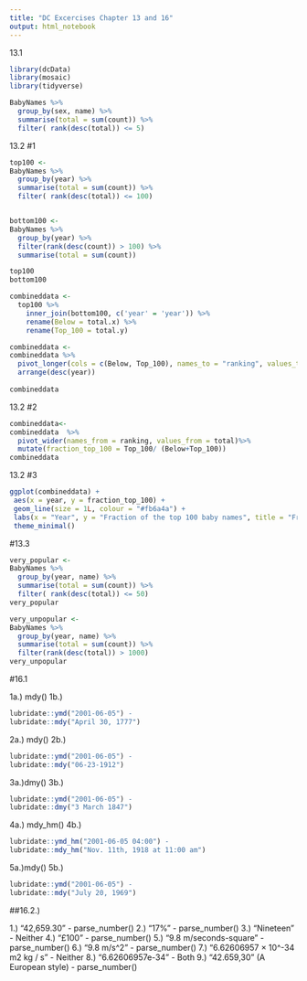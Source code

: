 ```yaml
---
title: "DC Excercises Chapter 13 and 16"
output: html_notebook
---
```



13.1
```r
library(dcData)
library(mosaic)
library(tidyverse)

BabyNames %>% 
  group_by(sex, name) %>%
  summarise(total = sum(count)) %>%
  filter( rank(desc(total)) <= 5) 
```

13.2 #1
```r
top100 <-
BabyNames %>% 
  group_by(year) %>%
  summarise(total = sum(count)) %>%
  filter( rank(desc(total)) <= 100) 


bottom100 <-
BabyNames %>% 
  group_by(year) %>%
  filter(rank(desc(count)) > 100) %>%
  summarise(total = sum(count))

top100
bottom100

```

```r
combineddata <-
  top100 %>%
    inner_join(bottom100, c('year' = 'year')) %>%
    rename(Below = total.x) %>%
    rename(Top_100 = total.y)

combineddata <-
combineddata %>%
  pivot_longer(cols = c(Below, Top_100), names_to = "ranking", values_to = "total") %>%
  arrange(desc(year))
  
combineddata
```
13.2 #2

```r
combineddata<-
combineddata  %>%
  pivot_wider(names_from = ranking, values_from = total)%>%
  mutate(fraction_top_100 = Top_100/ (Below+Top_100))
combineddata
```

13.2 #3
```r
ggplot(combineddata) +
 aes(x = year, y = fraction_top_100) +
 geom_line(size = 1L, colour = "#fb6a4a") +
 labs(x = "Year", y = "Fraction of the top 100 baby names", title = "Fraction of Top 100 baby names over time") +
 theme_minimal()

```
#13.3


```r
very_popular <-
BabyNames %>% 
  group_by(year, name) %>%
  summarise(total = sum(count)) %>%
  filter( rank(desc(total)) <= 50) 
very_popular

```


```r
very_unpopular <-
BabyNames %>% 
  group_by(year, name) %>%
  summarise(total = sum(count)) %>%
  filter(rank(desc(total)) > 1000)
very_unpopular
```

#16.1

1a.) mdy()
1b.) 
```r
lubridate::ymd("2001-06-05") - 
lubridate::mdy("April 30, 1777")
```
2a.) mdy()
2b.)
```r
lubridate::ymd("2001-06-05") - 
lubridate::mdy("06-23-1912")
```

3a.)dmy()
3b.)
```r
lubridate::ymd("2001-06-05") - 
lubridate::dmy("3 March 1847")
```

4a.) mdy_hm()
4b.)
```r
lubridate::ymd_hm("2001-06-05 04:00") - 
lubridate::mdy_hm("Nov. 11th, 1918 at 11:00 am")
```
5a.)mdy()
5b.)
```r
lubridate::ymd("2001-06-05") -
lubridate::mdy("July 20, 1969")
```
##16.2.)

1.) "42,659.30" - parse_number() 
2.) "17%" - parse_number() 
3.) "Nineteen" - Neither
4.) "£100" - parse_number()
5.) "9.8 m/seconds-square" - parse_number()
6.) "9.8 m/s^2" -  parse_number()
7.) "6.62606957 × 10^-34 m2 kg / s" - Neither
8.) "6.62606957e-34" - Both
9.) "42.659,30" (A European style) - parse_number()